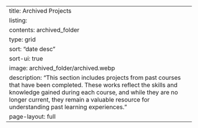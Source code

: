 ---
title: Archived Projects
listing:
    contents: archived_folder
    type: grid
    sort: "date desc"
    sort-ui: true
image: archived_folder/archived.webp
description: "This section includes projects from past courses that have been completed. These works reflect the skills and knowledge gained during each course, and while they are no longer current, they remain a valuable resource for understanding past learning experiences."
page-layout: full
---